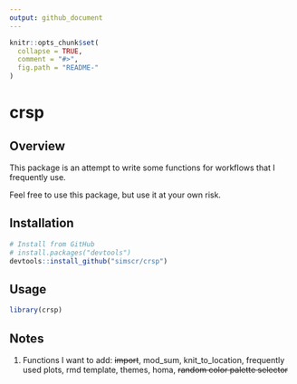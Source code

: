 ```yaml
---
output: github_document
---
```


<!-- README.md is generated from README.Rmd. Please edit that file -->

```r
knitr::opts_chunk$set(
  collapse = TRUE,
  comment = "#>",
  fig.path = "README-"
)
```

# crsp

## Overview

This package is an attempt to write some functions for workflows that I frequently use. 

Feel free to use this package, but use it at your own risk. 

## Installation

```r
# Install from GitHub
# install.packages("devtools")
devtools::install_github("simscr/crsp")
```

## Usage

```r
library(crsp)
```


## Notes

1. Functions I want to add: ~~import~~, mod_sum, knit_to_location, frequently used plots, rmd template, themes, homa, ~~random color palette selector~~
